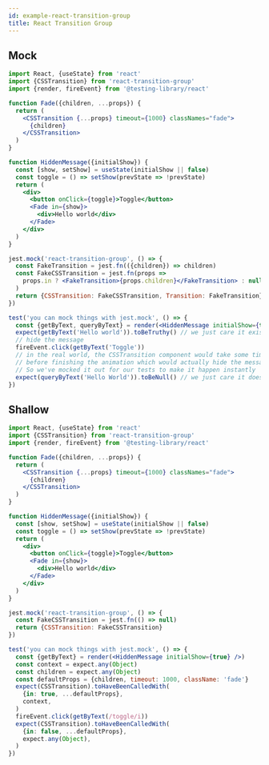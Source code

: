 ```yaml
---
id: example-react-transition-group
title: React Transition Group
---
```


## Mock

```jsx
import React, {useState} from 'react'
import {CSSTransition} from 'react-transition-group'
import {render, fireEvent} from '@testing-library/react'

function Fade({children, ...props}) {
  return (
    <CSSTransition {...props} timeout={1000} classNames="fade">
      {children}
    </CSSTransition>
  )
}

function HiddenMessage({initialShow}) {
  const [show, setShow] = useState(initialShow || false)
  const toggle = () => setShow(prevState => !prevState)
  return (
    <div>
      <button onClick={toggle}>Toggle</button>
      <Fade in={show}>
        <div>Hello world</div>
      </Fade>
    </div>
  )
}

jest.mock('react-transition-group', () => {
  const FakeTransition = jest.fn(({children}) => children)
  const FakeCSSTransition = jest.fn(props =>
    props.in ? <FakeTransition>{props.children}</FakeTransition> : null,
  )
  return {CSSTransition: FakeCSSTransition, Transition: FakeTransition}
})

test('you can mock things with jest.mock', () => {
  const {getByText, queryByText} = render(<HiddenMessage initialShow={true} />)
  expect(getByText('Hello world')).toBeTruthy() // we just care it exists
  // hide the message
  fireEvent.click(getByText('Toggle'))
  // in the real world, the CSSTransition component would take some time
  // before finishing the animation which would actually hide the message.
  // So we've mocked it out for our tests to make it happen instantly
  expect(queryByText('Hello World')).toBeNull() // we just care it doesn't exist
})
```

## Shallow

```jsx
import React, {useState} from 'react'
import {CSSTransition} from 'react-transition-group'
import {render, fireEvent} from '@testing-library/react'

function Fade({children, ...props}) {
  return (
    <CSSTransition {...props} timeout={1000} classNames="fade">
      {children}
    </CSSTransition>
  )
}

function HiddenMessage({initialShow}) {
  const [show, setShow] = useState(initialShow || false)
  const toggle = () => setShow(prevState => !prevState)
  return (
    <div>
      <button onClick={toggle}>Toggle</button>
      <Fade in={show}>
        <div>Hello world</div>
      </Fade>
    </div>
  )
}

jest.mock('react-transition-group', () => {
  const FakeCSSTransition = jest.fn(() => null)
  return {CSSTransition: FakeCSSTransition}
})

test('you can mock things with jest.mock', () => {
  const {getByText} = render(<HiddenMessage initialShow={true} />)
  const context = expect.any(Object)
  const children = expect.any(Object)
  const defaultProps = {children, timeout: 1000, className: 'fade'}
  expect(CSSTransition).toHaveBeenCalledWith(
    {in: true, ...defaultProps},
    context,
  )
  fireEvent.click(getByText(/toggle/i))
  expect(CSSTransition).toHaveBeenCalledWith(
    {in: false, ...defaultProps},
    expect.any(Object),
  )
})
```
